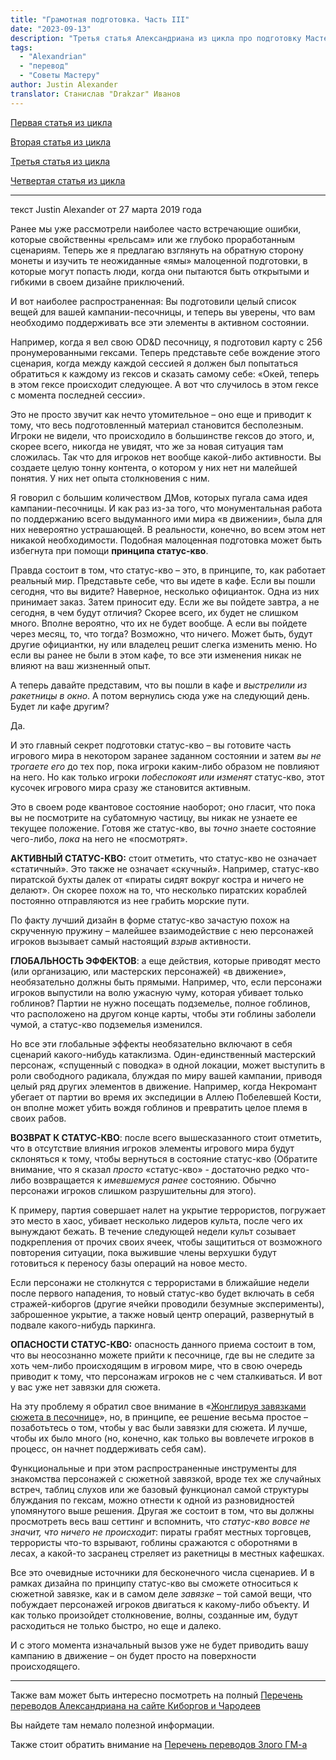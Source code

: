 ```yaml
---
title: "Грамотная подготовка. Часть III"
date: "2023-09-13"
description: "Третья статья Александриана из цикла про подготовку Мастера к игре"
tags: 
  - "Alexandrian"
  - "перевод"
  - "Советы Мастеру"
author: Justin Alexander
translator: Станислав "Drakzar" Иванов
---
```


[Первая статья из цикла](https://cyborgsandmages.com/posts/translations/alexandrian-preparing-1)

[Вторая статья из цикла](https://cyborgsandmages.com/posts/translations/alexandrian-preparing-2)

[Третья статья из цикла](https://cyborgsandmages.com/posts/translations/alexandrian-preparing-3)

[Четвертая статья из цикла](https://cyborgsandmages.com/posts/translations/alexandrian-preparing-4)

---

текст Justin Alexander от 27 марта 2019 года

Ранее мы уже рассмотрели наиболее часто встречающие ошибки, которые свойственны «рельсам» или же глубоко проработанным сценариям. Теперь же я предлагаю взглянуть на обратную сторону монеты и изучить те неожиданные «ямы» малоценной подготовки, в которые могут попасть люди, когда они пытаются быть открытыми и гибкими в своем дизайне приключений.

И вот наиболее распространенная: Вы подготовили целый список вещей для вашей кампании-песочницы, и теперь вы уверены, что вам необходимо поддерживать все эти элементы в активном состоянии.

Например, когда я вел свою OD&D песочницу, я подготовил карту с 256 пронумерованными гексами. Теперь представьте себе вождение этого сценария, когда между каждой сессией я должен был попытаться обратиться к каждому из гексов и сказать самому себе: «Окей, теперь в этом гексе происходит следующее. А вот что случилось в этом гексе с момента последней сессии».

Это не просто звучит как нечто утомительное – оно еще и приводит к тому, что весь подготовленный материал становится бесполезным. Игроки не видели, что происходило в большинстве гексов до этого, и, скорее всего, никогда не увидят, что же за новая ситуация там сложилась. Так что для игроков нет вообще какой-либо активности. Вы создаете целую тонну контента, о котором у них нет ни малейшей понятия. У них нет опыта столкновения с ним.

Я говорил с большим количеством ДМов, которых пугала сама идея кампании-песочницы. И как раз из-за того, что монументальная работа по поддержанию всего выдуманного ими мира «в движении», была для них невероятно устрашающей. В реальности, конечно, во всем этом нет никакой необходимости. Подобная малоценная подготовка может быть избегнута при помощи **принципа статус-кво**.

Правда состоит в том, что статус-кво – это, в принципе, то, как работает реальный мир. Представьте себе, что вы идете в кафе. Если вы пошли сегодня, что вы видите? Наверное, несколько официанток. Одна из них принимает заказ. Затем приносит еду. Если же вы пойдете завтра, а не сегодня, в чем будут отличия? Скорее всего, их будет не слишком много. Вполне вероятно, что их не будет вообще. А если вы пойдете через месяц, то, что тогда? Возможно, что ничего. Может быть, будут другие официантки, ну или владелец решит слегка изменить меню. Но если вы ранее не были в этом кафе, то все эти изменения никак не влияют на ваш жизненный опыт.

А теперь давайте представим, что вы пошли в кафе и _выстрелили из ракетницы в окно_. А потом вернулись сюда уже на следующий день. Будет ли кафе другим?

Да.

И это главный секрет подготовки статус-кво – вы готовите часть игрового мира в некотором заранее заданном состоянии и затем _вы не трогаете его_ до тех пор, пока игроки каким-либо образом не повлияют на него. Но как только игроки _побеспокоят или изменят_ статус-кво, этот кусочек игрового мира сразу же становится активным.

Это в своем роде квантовое состояние наоборот; оно гласит, что пока вы не посмотрите на субатомную частицу, вы никак не узнаете ее текущее положение. Готовя же статус-кво, вы _точно_ знаете состояние чего-либо, _пока_ на него не «посмотрят».

**АКТИВНЫЙ СТАТУС-КВО:** стоит отметить, что статус-кво не означает «статичный». Это также не означает «скучный». Например, статус-кво пиратской бухты далек от «пираты сидят вокруг костра и ничего не делают». Он скорее похож на то, что несколько пиратских кораблей постоянно отправляются из нее грабить морские пути.

По факту лучший дизайн в форме статус-кво зачастую похож на скрученную пружину – малейшее взаимодействие с нею персонажей игроков вызывает самый настоящий _взрыв_ активности.

**ГЛОБАЛЬНОСТЬ ЭФФЕКТОВ**: а еще действия, которые приводят место (или организацию, или мастерских персонажей) «в движение», необязательно должны быть прямыми. Например, что, если персонажи игроков выпустили на волю ужасную чуму, которая убивает только гоблинов? Партии не нужно посещать подземелье, полное гоблинов, что расположено на другом конце карты, чтобы эти гоблины заболели чумой, а статус-кво подземелья изменился.

Но все эти глобальные эффекты необязательно включают в себя сценарий какого-нибудь катаклизма. Один-единственный мастерский персонаж, «спущенный с поводка» в одной локации, может выступить в роли свободного радикала, блуждая по миру вашей кампании, приводя целый ряд других элементов в движение. Например, когда Некромант убегает от партии во время их экспедиции в Аллею Побелевшей Кости, он вполне может убить вождя гоблинов и превратить целое племя в своих рабов.

**ВОЗВРАТ К СТАТУС-КВО**: после всего вышесказанного стоит отметить, что в отсутствие влияния игроков элементы игрового мира будут склоняться к тому, чтобы вернуться в состояние статус-кво (Обратите внимание, что я сказал _просто_ «статус-кво» - достаточно редко что-либо возвращается к _имевшемуся ранее_ состоянию. Обычно персонажи игроков слишком разрушительны для этого).

К примеру, партия совершает налет на укрытие террористов, погружает это место в хаос, убивает несколько лидеров культа, после чего их вынуждают бежать. В течение следующей недели культ созывает подкрепления от прочих своих ячеек, чтобы защититься от возможного повторения ситуации, пока выжившие члены верхушки будут готовиться к переносу базы операций на новое место.

Если персонажи не столкнутся с террористами в ближайшие недели после первого нападения, то новый статус-кво будет включать в себя стражей-киборгов (другие ячейки проводили безумные эксперименты), заброшенное укрытие, а также новый центр операций, развернутый в подвале какого-нибудь паркинга.

**ОПАСНОСТИ СТАТУС-КВО:** опасность данного приема состоит в том, что вы неосознанно можете прийти к песочнице, где вы не следите за хоть чем-либо происходящим в игровом мире, что в свою очередь приводит к тому, что персонажам игроков не с чем сталкиваться. И вот у вас уже нет завязки для сюжета.

На эту проблему я обратил свое внимание в «[Жонглируя завязками сюжета в песочнице](https://thealexandrian.net/wordpress/37530/roleplaying-games/thought-of-the-day-juggling-scenario-hooks-in-a-sandbox)», но, в принципе, ее решение весьма простое – позаботьтесь о том, чтобы у вас были завязки для сюжета. И лучше, чтобы их было много (но, конечно, как только вы вовлечете игроков в процесс, он начнет поддерживать себя сам).

Функциональные и при этом распространенные инструменты для знакомства персонажей с сюжетной завязкой, вроде тех же случайных встреч, таблиц слухов или же базовый функционал самой структуры блуждания по гексам, можно отнести к одной из разновидностей упомянутого выше решения. Другая же состоит в том, что вы должны просмотреть весь ваш сеттинг и вспомнить, что _статус-кво вовсе не значит, что ничего не происходит_: пираты грабят местных торговцев, террористы что-то взрывают, гоблины сражаются с оборотнями в лесах, а какой-то засранец стреляет из ракетницы в местных кафешках.

Все это очевидные источники для бесконечного числа сценариев. И в рамках дизайна по принципу статус-кво вы сможете относиться к сюжетной завязке, как и в самом деле _завязке_ – той самой вещи, что побуждает персонажей игроков двигаться к какому-либо объекту. И как только произойдет столкновение, волны, созданные им, будут расходиться не только быстро, но еще и далеко.

И с этого момента изначальный вызов уже не будет приводить вашу кампанию в движение – он будет просто на поверхности происходящего.


---

Также вам может быть интересно посмотреть на полный 
[Перечень переводов Александриана на сайте Киборгов и Чародеев](https://cyborgsandmages.com/posts/translations/alexandrian-index)

Вы найдете там немало полезной информации.

Также стоит обратить внимание на [Перечень переводов Злого ГМ-а](https://cyborgsandmages.com/posts/translations/angrygm-index)

